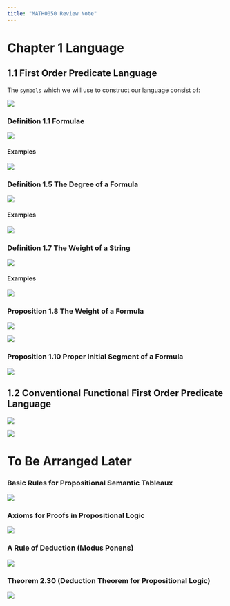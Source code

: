 ```yaml
---
title: "MATH0050 Review Note"
---
```


# **Chapter 1 Language**

## **1.1 First Order Predicate Language**

The `symbols` which we will use to construct our language consist of:

![](images/image-558609035.png){fig-alt="Definition of symbols" fig-align="left"}

### **Definition 1.1 Formulae**

![](images/image-1094387067.png){fig-alt="Definition of Formulae"}

#### **Examples**

![](images/image-2051659059.png){fig-alt="Formulae examples"}

### **Definition 1.5 The Degree of a Formula**

![](images/image-453010752.png){fig-alt="Degree definition"}

#### **Examples**

![](images/image-785851294.png)

### **Definition 1.7 The Weight of a String**

![](images/image-418888794.png)

#### **Examples**

![](images/image-1819370675.png)

### **Proposition 1.8 The Weight of a Formula**

![](images/image-880436097.png)

![](images/image-1823451496.png)

### **Proposition 1.10 Proper Initial Segment of a Formula**

![](images/image-504780429.png)

## **1.2 Conventional Functional First Order Predicate Language**

![](images/image-278639044.png)

![](images/image-1114518425.png)

# To Be Arranged Later

### **Basic Rules for Propositional Semantic Tableaux**

![](images/Basic%20rules%20for%20propositional%20semantic%20tableaux.png){fig-align="left"}

### **Axioms for Proofs in Propositional Logic**

![](images/image-460584132.png)

### **A Rule of Deduction (Modus Ponens)**

![](images/image-1302618482.png)

### **Theorem 2.30 (Deduction Theorem for Propositional Logic)**

![](images/image-124523939.png)
